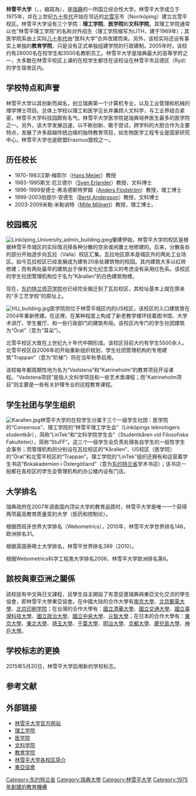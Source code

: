 {{refimprove|time=2013-04-04T09:29:11+00:00 }}
{{noteTA|T=zh-cn:林雪平大学; zh-tw:林雪坪大學; zh-hk:林雪坪大學|zh-cn:雪平; zh-tw:雪坪; zh-hk:雪坪}}
{{高校
|名称        = 林雪平大学
|本土名  = Linköpings universitet
|图像 = [[File:LiU_logo.png|180px]]
|图像说明 = 林雪平大学校徽<ref>{{cite web | title=New look for LiU | url=https://old.liu.se/liu-nytt/arkiv/nyhetsarkiv/1.634867?l=en | publisher=Linköping University | date=2015-05-20 | accessdate=2017-02-17 | archive-date=2020-12-29 | archive-url=https://web.archive.org/web/20201229163628/https://old.liu.se/liu-nytt/arkiv/nyhetsarkiv/1.634867?l=en | dead-url=no }}</ref>
|校长 = 
|类型 = 公立大学
|建校 = 1975年
|地址 = [[瑞典|瑞典]]，[[林雪平|林雪平]]、[[北雪平|北雪平]]
|学生 = 博士生：1308人（2015年）
|教师 = 3703人（2015年）
|校區 = 林雪平市的Valla、US和北雪平校区
|网站 = http://www.liu.se/
}}

'''林雪平大学'''（{{lang-sv|'''Linköpings universitet'''}}，{{lang-en|'''Linköping University'''}}，縮寫為{{lang|sv|'''LiU'''}}），是[[瑞典|瑞典]]的一所国立综合性大学。林雪平大学成立于1975年，并在上世纪[[九十年代|九十年代]]开始在邻近的[[北雪平|北雪平]]市（Norrköping）建立北雪平校区。林雪平大学设有三个学院：'''理工学院'''、'''医学院'''和'''文科学院'''。其理工学院通常以也“林雪平理工学院”的名称对外招生（理工学院缩写为LITH，建于1969年）；其医学院系由上实际[[八十年代|八十年代]]由“医科大学”合并改建而来。另外，该校实际还设有事实上单独的'''教育学院'''，只是没有正式单独组建学院的行政建制。2005年时，该校约有28000名在校学生和3500名教职员工。林雪平大学是瑞典最大的高等学府之一，大多数在林雪平校区上课的在校学生都住在该校设在林雪平市吕德区（Ryd）的学生宿舍区内。

==学校特点和声誉==
林雪平大学以其创新而闻名，创立瑞典第一个计算机专业，以及工业管理和机械的理学博士项目。总体上学校以理工和医学见长并兼顾人文科学，与工业界结合紧密，林雪平大学科技园颇有名气。林雪平大学医学院是瑞典培养医生最多的医学院之一。另外，该大学发展迅速，以不断创新、敢于尝试，跨学科的大胆合作为主要特点，发展了许多超越传统边缘的独特教育项目，如生物医学工程专业是国家研究中心。林雪平大学也是欧盟Erasmus盟校之一。

== 历任校长 ==
* 1970-1983汉斯·梅耶尔（[[Hans_Meijer|Hans Meijer]]）教授
* 1983-1995斯文·厄兰德尔（[[Sven_Erlander|Sven Erlander]]）教授，文科博士
* 1996-1999安德士·弗洛德斯特罗姆（[[Anders_Flodström|Anders Flodström]]）教授，理工博士
* 1999-2003伯提尔·安德生（[[Bertil_Andersson|Bertil Andersson]]）教授，文科博士
* 2003-2009米勒·米勒讷特（[[Mille_Millnert|Mille Millnert]]）教授，理工博士。

== 校园概况 ==
[[File:Linköping_University_admin_building.jpeg|thumb]]肇建伊始，林雪平大学的校区是根据林雪平市城区的实际情况择各种分散的空余或闲置土地修建的。后来，分散各处的部分开始逐步向瓦拉（Valla）校区汇集。瓦拉地区原本是城区外的两处工业场区。如今瓦拉校区已经发展成为建有20余处建筑物的校园。其内建筑大多以红砖修建；而有两处最早的建筑出于保有文化纪念意义的考虑没有采用红色系。该校区的学生社团管理机构位于名为“Kårallen”的白色建筑物裡。

现在，[[东约特兰|东约特兰]][[师范学院|师范学院]]也已经完全搬迁到了瓦拉校区，其校址基本上就在原来的“手工艺学校”的原址上。

[[File:HU_building.jpg|left]]医学院则位于林雪平城区内的US校区，该校区的入口建筑曾在2004年重新修建。在这裡，在某种程度上构成了新老教学楼环绕着图书馆、大学术讲厅、学生餐厅、和一些行政部门的建筑布局。该校区内专门的学生社团建筑为“Örat”（意为“耳朵”）。

北雪平校区大致在上世纪九十年代中期形成。该校区目前大约有学生5500余人。北雪平校区自2006年初开始重新组织规划，学生社团管理机构的专用建筑“Trappan”（意为“阶梯”）将在当年秋季启用。

该校每年都周期性地为名为“Vadstena”和“Katrineholm”的教育项目开设课程。“Vadstena项目”是指人文科学项目和一些艺术类课程；而“Katrineholm项目”则主要是一些有关护理专业的远程教育课程。

== 学生社团与学生组织 ==
[[File:Karallen.jpg|thumb]]林雪平大学的在校学生分属于三个一级学生社团：医学院的“Consensus”、理工学院的“林雪平理工学生会”（Linköpings teknologers studentkår），简称“LinTek”和“文科学院学生会”（Studentkåren vid Filosofiska Fakulteten），简称“StuFF”。这三个一级学生会负责处理各自学生的一般性学生会事务；而管理机构则分别设在瓦拉校区的“Kårallen”、US校区（医学院）的“Örat”和北雪平校区的“Trappan”。理工学院的“LinTek”组织还拥有和运营着学生书店“Bokakademien i Östergötland”（意为[[东约特兰省|东约特兰省]]学术书店）；该书店一般都在各校区的学生会管理机构的办公楼内设有门店。

==大学排名==
瑞典政府在2007年调查国内顶尖大学的教育品質时，林雪平大学是唯一一个获得两项最高教育质量奖的大学（医药和控制论）。

根据西班牙世界大学排名（Webometrics），2010年，林雪平大学世界排名146，欧洲排名31。

根据英国泰晤士大学排名，林雪平世界排名389（2010）。

根据Webometrics科学工程类大学排名2006，林雪平大学欧洲排名第6。

== 該校與東亞洲之關係 ==
該校設有中文與日文課程，且學生自主開設了有意促進瑞典與東亞文化交流的學生協會，即林雪平大學東亞協會。在中國大陆的合作大學有[[南京大學|南京大學]]、[[北京郵電大學|北京郵電大學]]、[[北京印刷学院|北京印刷学院]]；在台灣的合作大學有：[[國立清華大學|國立清華大學]]、[[國立交通大學|國立交通大學]]、[[國立臺灣科技大學|國立臺灣科技大學]]、[[國立政治大學|國立政治大學]]、[[國立中央大學|國立中央大學]]、[[元智大學|元智大學]]；在日本的合作大學有：[[東京大學|東京大學]]、[[東北大學|東北大學]]、[[埼玉大學|埼玉大學]]、[[千葉大學|千葉大學]]、[[明治大學|明治大學]]、[[京都大學|京都大學]]、[[鹿兒島大學|鹿兒島大學]]、[[神戶大學|神戶大學]]。

== 学校标志的更换==
2015年5月20日，林雪平大学启用新的学校标志。

== 参考文献==
<references />

== 外部链接 ==
{{Commons|Linköping University}}
* [http://www.liu.se 林雪平大学官方网站] {{Wayback|url=http://www.liu.se/ |date=20210330173257 }}{{sv}}{{en}}
* [http://www.lith.se/ 理工学院]{{sv}}{{en}}
* [http://www.hu.liu.se/ 医学院] {{Wayback|url=http://www.hu.liu.se/ |date=20090304173913 }}{{sv}}{{en}}
* [https://web.archive.org/web/20060823140151/http://www.liu.se/ffk/ 文科学院]{{sv}}{{en}}
* [http://www.liu.se/uv/ 教育学院] {{Wayback|url=http://www.liu.se/uv/ |date=20090214215411 }}{{sv}}{{en}}
* [https://web.archive.org/web/20060823135902/http://www.liu.se/till-liu/ 林雪平大学各校区简介]{{sv}}
* [http://eastasian.studorg.liu.se/ 東亞協會] {{Wayback|url=http://eastasian.studorg.liu.se/ |date=20200921084341 }}

{{瑞典大学}}
{{广州国际友城大学联盟}}
{{Authority control}}
{{DEFAULTSORT:Linköping University}}
[[Category:东约特兰省|Category:东约特兰省]]
[[Category:瑞典大學|Category:瑞典大學]]
[[Category:林雪平大学|Category:林雪平大学]]
[[Category:1975年創建的教育機構|Category:1975年創建的教育機構]]